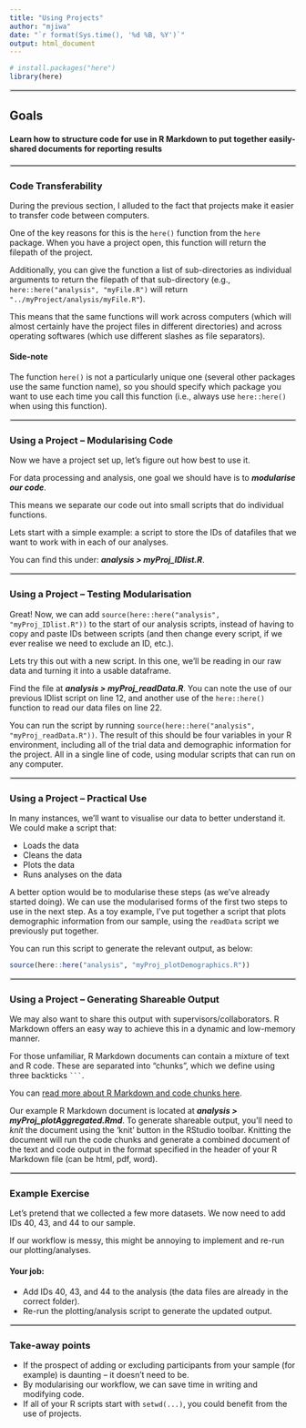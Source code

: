 ```yaml
---
title: "Using Projects"
author: "mjiwa"
date: "`r format(Sys.time(), '%d %B, %Y')`"
output: html_document
---
```


```r
# install.packages("here")
library(here)

```

<hr style="border:2px solid gainsboro">

</hr>

## Goals

#### Learn how to structure code for use in R Markdown to put together easily-shared documents for reporting results

<hr style="border:2px solid gainsboro">

</hr>

### Code Transferability

During the previous section, I alluded to the fact that projects make it easier to transfer code between computers.

One of the key reasons for this is the `here()` function from the `here` package. When you have a project open, this function will return the filepath of the project.

Additionally, you can give the function a list of sub-directories as individual arguments to return the filepath of that sub-directory (e.g., `here::here("analysis", "myFile.R")` will return `"../myProject/analysis/myFile.R"`).

This means that the same functions will work across computers (which will almost certainly have the project files in different directories) and across operating softwares (which use different slashes as file separators).

#### Side-note

The function `here()` is not a particularly unique one (several other packages use the same function name), so you should specify which package you want to use each time you call this function (i.e., always use `here::here()` when using this function).

<hr style="border:2px solid gainsboro">

</hr>

### Using a Project -- Modularising Code

Now we have a project set up, let's figure out how best to use it.

For data processing and analysis, one goal we should have is to ***modularise our code***.

This means we separate our code out into small scripts that do individual functions.

Lets start with a simple example: a script to store the IDs of datafiles that we want to work with in each of our analyses.

You can find this under: ***analysis \> myProj_IDlist.R***.

<hr style="border:2px solid gainsboro">

</hr>

### Using a Project -- Testing Modularisation

Great! Now, we can add `source(here::here("analysis", "myProj_IDlist.R"))` to the start of our analysis scripts, instead of having to copy and paste IDs between scripts (and then change every script, if we ever realise we need to exclude an ID, etc.).

Lets try this out with a new script. In this one, we'll be reading in our raw data and turning it into a usable dataframe.

Find the file at ***analysis \> myProj_readData.R***. You can note the use of our previous IDlist script on line 12, and another use of the `here::here()` function to read our data files on line 22.

You can run the script by running `source(here::here("analysis", "myProj_readData.R"))`. The result of this should be four variables in your R environment, including all of the trial data and demographic information for the project. All in a single line of code, using modular scripts that can run on any computer.

<hr style="border:2px solid gainsboro">

</hr>

### Using a Project -- Practical Use

In many instances, we'll want to visualise our data to better understand it. We could make a script that:

-   Loads the data
-   Cleans the data
-   Plots the data
-   Runs analyses on the data

A better option would be to modularise these steps (as we've already started doing). We can use the modularised forms of the first two steps to use in the next step. As a toy example, I've put together a script that plots demographic information from our sample, using the `readData` script we previously put together.

You can run this script to generate the relevant output, as below:

```r

source(here::here("analysis", "myProj_plotDemographics.R"))

```

<hr style="border:2px solid gainsboro">

</hr>

### Using a Project -- Generating Shareable Output

We may also want to share this output with supervisors/collaborators. R Markdown offers an easy way to achieve this in a dynamic and low-memory manner.

For those unfamiliar, R Markdown documents can contain a mixture of text and R code. These are separated into "chunks", which we define using three backticks ```` ``` ````.

You can [read more about R Markdown and code chunks here](https://rmarkdown.rstudio.com/lesson-1.html).

Our example R Markdown document is located at ***analysis \> myProj_plotAggregated.Rmd***. To generate shareable output, you'll need to *knit* the document using the 'knit' button in the RStudio toolbar. Knitting the document will run the code chunks and generate a combined document of the text and code output in the format specified in the header of your R Markdown file (can be html, pdf, word).

<hr style="border:2px solid gainsboro">

</hr>

### Example Exercise

Let's pretend that we collected a few more datasets. We now need to add IDs 40, 43, and 44 to our sample.

If our workflow is messy, this might be annoying to implement and re-run our plotting/analyses.

#### Your job:

- Add IDs 40, 43, and 44 to the analysis (the data files are already in the correct folder).
- Re-run the plotting/analysis script to generate the updated output.

<hr style="border:2px solid gainsboro">

</hr>

### Take-away points

- If the prospect of adding or excluding participants from your sample (for example) is daunting -- it doesn't need to be.
- By modularising our workflow, we can save time in writing and modifying code.
- If all of your R scripts start with `setwd(...)`, you could benefit from the use of projects.

<br>
